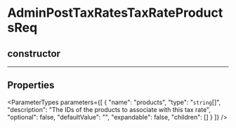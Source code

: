 
# AdminPostTaxRatesTaxRateProductsReq

## constructor

___

## Properties

<ParameterTypes parameters={[
  {
    "name": "products",
    "type": "`string`[]",
    "description": "The IDs of the products to associate with this tax rate",
    "optional": false,
    "defaultValue": "",
    "expandable": false,
    "children": []
  }
]} />
